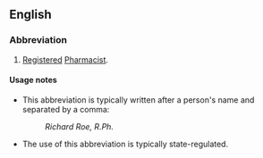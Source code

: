 ==English==

===Abbreviation===
{{rfc-header|Abbreviation}}
{{en-abbr}}

# {{lb|en|US}} [[registered|Registered]] [[pharmacist|Pharmacist]].

====Usage notes====
* This abbreviation is typically written after a person's name and separated by a comma:
*: ''Richard Roe, R.Ph.''
* The use of this abbreviation is typically state-regulated.